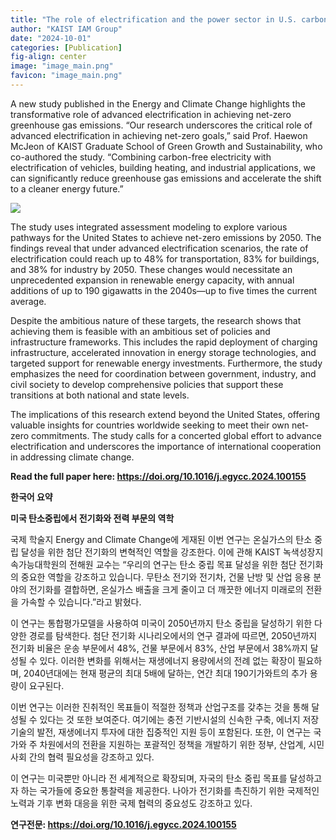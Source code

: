 ```yaml
---
title: "The role of electrification and the power sector in U.S. carbon neutrality"
author: "KAIST IAM Group"
date: "2024-10-01"
categories: [Publication]
fig-align: center
image: "image_main.png"
favicon: "image_main.png"
---
```


A new study published in the Energy and Climate Change highlights the transformative role of advanced electrification in achieving net-zero greenhouse gas emissions. "Our research underscores the critical role of advanced electrification in achieving net-zero goals," said Prof. Haewon McJeon of KAIST Graduate School of Green Growth and Sustainability, who co-authored the study. "Combining carbon-free electricity with electrification of vehicles, building heating, and industrial applications, we can significantly reduce greenhouse gas emissions and accelerate the shift to a cleaner energy future."

![](image_main.png){fig-align="center"}

The study uses integrated assessment modeling to explore various pathways for the United States to achieve net-zero emissions by 2050. The findings reveal that under advanced electrification scenarios, the rate of electrification could reach up to 48% for transportation, 83% for buildings, and 38% for industry by 2050. These changes would necessitate an unprecedented expansion in renewable energy capacity, with annual additions of up to 190 gigawatts in the 2040s—up to five times the current average.

Despite the ambitious nature of these targets, the research shows that achieving them is feasible with an ambitious set of policies and infrastructure frameworks. This includes the rapid deployment of charging infrastructure, accelerated innovation in energy storage technologies, and targeted support for renewable energy investments. Furthermore, the study emphasizes the need for coordination between government, industry, and civil society to develop comprehensive policies that support these transitions at both national and state levels.

The implications of this research extend beyond the United States, offering valuable insights for countries worldwide seeking to meet their own net-zero commitments. The study calls for a concerted global effort to advance electrification and underscores the importance of international cooperation in addressing climate change.

**Read the full paper here: <https://doi.org/10.1016/j.egycc.2024.100155>**

**한국어 요약** 

**미국 탄소중립에서 전기화와 전력 부문의 역학**

국제 학술지 Energy and Climate Change에 게재된 이번 연구는 온실가스의 탄소 중립 달성을 위한 첨단 전기화의 변혁적인 역할을 강조한다. 이에 관해 KAIST 녹색성장지속가능대학원의 전해원 교수는 "우리의 연구는 탄소 중립 목표 달성을 위한 첨단 전기화의 중요한 역할을 강조하고 있습니다. 무탄소 전기와 전기차, 건물 난방 및 산업 응용 분야의 전기화를 결합하면, 온실가스 배출을 크게 줄이고 더 깨끗한 에너지 미래로의 전환을 가속할 수 있습니다."라고 밝혔다.

이 연구는 통합평가모델을 사용하여 미국이 2050년까지 탄소 중립을 달성하기 위한 다양한 경로를 탐색한다. 첨단 전기화 시나리오에서의 연구 결과에 따르면, 2050년까지 전기화 비율은 운송 부문에서 48%, 건물 부문에서 83%, 산업 부문에서 38%까지 달성될 수 있다. 이러한 변화를 위해서는 재생에너지 용량에서의 전례 없는 확장이 필요하며, 2040년대에는 현재 평균의 최대 5배에 달하는, 연간 최대 190기가와트의 추가 용량이 요구된다.

이번 연구는 이러한 진취적인 목표들이 적절한 정책과 산업구조를 갖추는 것을 통해 달성될 수 있다는 것 또한 보여준다. 여기에는 충전 기반시설의 신속한 구축, 에너지 저장 기술의 발전, 재생에너지 투자에 대한 집중적인 지원 등이 포함된다. 또한, 이 연구는 국가와 주 차원에서의 전환을 지원하는 포괄적인 정책을 개발하기 위한 정부, 산업계, 시민 사회 간의 협력 필요성을 강조하고 있다.

이 연구는 미국뿐만 아니라 전 세계적으로 확장되며, 자국의 탄소 중립 목표를 달성하고자 하는 국가들에 중요한 통찰력을 제공한다. 나아가 전기화를 촉진하기 위한 국제적인 노력과 기후 변화 대응을 위한 국제 협력의 중요성도 강조하고 있다.

**연구전문: <https://doi.org/10.1016/j.egycc.2024.100155>**
